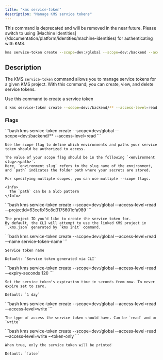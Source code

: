 ```yaml
---
title: "kms service-token"
description: "Manage KMS service tokens"
---
```


<Warning>
  This command is deprecated and will be removed in the near future. Please
  switch to using [Machine
  Identities](/documentation/platform/identities/machine-identities) for
  authenticating with KMS.
</Warning>

```bash
kms service-token create --scope=dev:/global --scope=dev:/backend --access-level=read --access-level=write
```

## Description

The KMS `service-token` command allows you to manage service tokens for a given KMS project.
With this command, you can create, view, and delete service tokens.

<Accordion title="service-token create" defaultOpen="true">
  Use this command to create a service token

```bash
$ kms service-token create --scope=dev:/backend/** --access-level=read --access-level=write
```

### Flags

  <Accordion title="--scope">
    ```bash
    kms service-token create --scope=dev:/global --scope=dev:/backend/** --access-level=read
    ```

    Use the scope flag to define which environments and paths your service token should be authorized to access.

    The value of your scope flag should be in the following `<environment slug>:<path>`.
    Here, `environment slug` refers to the slug name of the environment, and `path` indicates the folder path where your secrets are stored.

    For specifying multiple scopes, you can use multiple --scope flags.

    <Info>
      The `path` can be a Glob pattern
    </Info>

  </Accordion>

  <Accordion title="--projectId">
    ```bash
    kms service-token create --scope=dev:/global --access-level=read --projectId=63cefb15c8d3175601cfa989
    ```

    The project ID you'd like to create the service token for.
    By default, the CLI will attempt to use the linked KMS project in `.kms.json` generated by `kms init` command.

  </Accordion>
  <Accordion title="--name">
    ```bash
    kms service-token create --scope=dev:/global --access-level=read --name service-token-name
    ```

    Service token name

    Default: `Service token generated via CLI`

  </Accordion>
  <Accordion title="--expiry-seconds">
    ```bash
    kms service-token create --scope=dev:/global --access-level=read --expiry-seconds 120
    ```

    Set the service token's expiration time in seconds from now. To never expire set to zero.

    Default: `1 day`

  </Accordion>
  <Accordion title="--access-level">
    ```bash
    kms service-token create --scope=dev:/global --access-level=read --access-level=write
    ```

    The type of access the service token should have. Can be `read` and or `write`

  </Accordion>
  <Accordion title="--token-only">
    ```bash
    kms service-token create --scope=dev:/global --access-level=read --access-level=write --token-only
    ```

    When true, only the service token will be printed

    Default: `false`

  </Accordion>
</Accordion>
